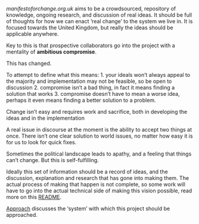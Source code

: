 *manifestoforchange.org.uk* aims to be a crowdsourced, repository of knowledge, ongoing research, and discussion of real ideas. It should be full of thoughts for how we can enact 'real change' to the system we live in. It is focused towards the United Kingdom, but really the ideas should be applicable anywhere.

Key to this is that prospective collaborators go into the project with a mentality of **ambitious compromise**.

This has changed.

To attempt to define what this means: 1. your ideals won't always appeal to the majority and implementation may not be feasible, so be open to discussion 2. compromise isn't a bad thing, in fact it means finding a solution that works 3. compromise doesn't have to mean a worse idea, perhaps it even means finding a better solution to a problem.

Change isn't easy and requires work and sacrifice, both in developing the ideas and in the implementation

A real issue in discourse at the moment is the ability to accept two things at once. There isn't one clear solution to world issues, no matter how easy it is for us to look for quick fixes.

Sometimes the political landscape leads to apathy, and a feeling that things can't change. But this is self-fulfilling.

Ideally this set of information should be a record of ideas, and the discussion, explanation and research that has gone into making them. The actual process of making that happen is not complete, so some work will have to go into the actual technical side of making this vision possible, read more on this [README](/README.md).

[Approach](/meta/approach.qmd) discusses the 'system' with which this project should be approached.